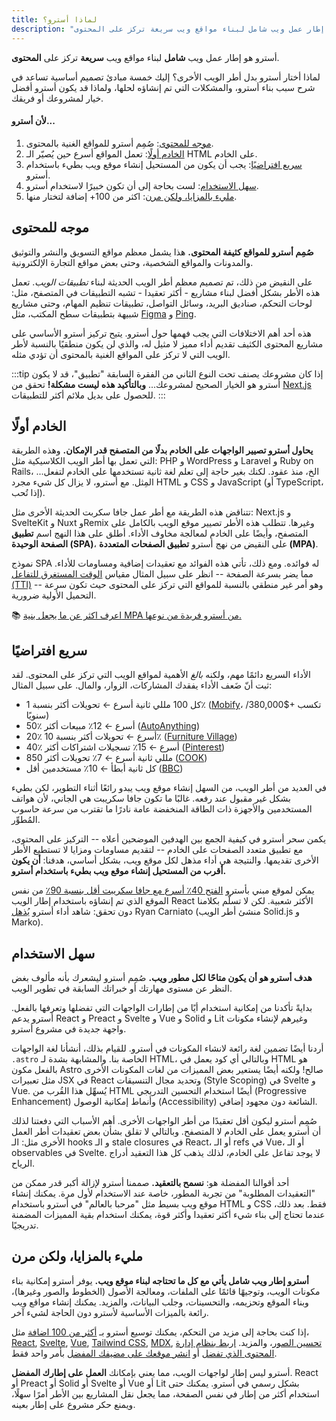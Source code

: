 ```yaml
---
title: لماذا أسترو؟
description: "أسترو هو إطار عمل ويب شامل لبناء مواقع ويب سريعة تركز على المحتوى."
---
```


أسترو هو إطار عمل ويب **شامل** لبناء مواقع ويب **سريعة** تركز على **المحتوى**.

لماذا أختار أسترو بدل أطر الويب الأخرى؟ إليك خمسة مبادئ تصميم أساسية تساعد في شرح سبب بناء أسترو، والمشكلات التي تم إنشاؤه لحلها، ولماذا قد يكون أسترو أفضل خيار لمشروعك أو فريقك.


#### لأن أسترو...

1. [موجه للمحتوى](#موجه-للمحتوى): صُمِم أسترو للمواقع الغنية بالمحتوى.
2. [الخادم أولًا](#الخادم-أولًا): تعمل المواقع أسرع حين يُصيّر الـ HTML على الخادم.
3. [سريع افتراضيًا](#سريع-افتراضيًا): يجب أن يكون من المستحيل إنشاء موقع ويب بطيء باستخدام أسترو.
4. [سهل الاستخدام](#سهل-الاستخدام): لست بحاجة إلى أن تكون خبيرًا لاستخدام أسترو.
5. [مليء بالمزايا، ولكن مرن](#مليء-بالمزايا-ولكن-مرن): اكثر من 100+ إضافة لتختار منها.

## موجه للمحتوى

**صُمِم أسترو للمواقع كثيفة المحتوى.** هذا يشمل معظم مواقع التسويق والنشر والتوثيق والمدونات والمواقع الشخصية، وحتى بعض مواقع التجارة الإلكترونية.

على النقيض من ذلك، تم تصميم معظم أطر الويب الحديثة لبناء *تطبيقات الويب*. تعمل هذه الأطر بشكل أفضل لبناء مشاريع - أكثر تعقيدا - تشبه التطبيقات في المتصفح، مثل: لوحات التحكم، صناديق البريد، وسائل التواصل، تطبيقات تنظيم المهام، وحتى مشاريع شبيهة بتطبيقات سطح المكتب، مثل [Figma](https://figma.com/) و [Ping](https://ping.gg/).

هذه أحد أهم الاختلافات التي يجب فهمها حول أسترو. يتيح تركيز أسترو الأساسي على مشاريع المحتوى الكثيف تقديم أداء مميز لا مثيل له، والذي لن يكون منطقيًا بالنسبة لأطر الويب التي لا تركز على المواقع الغنية بالمحتوى أن تؤدي مثله.

:::tip
إذا كان مشروعك يصنف تحت النوع الثاني من الفقرة السابقة "تطبيق"، قد لا يكون أسترو هو الخيار الصحيح لمشروعك... **وبالتأكيد هذه ليست مشكلة!** تحقق من [Next.js](https://nextjs.org/) للحصول على بديل ملائم أكثر للتطبيقات.
:::


## الخادم أولًا

**يحاول أسترو تصيير الواجهات على الخادم بدلًا من المتصفح قدر الإمكان.** وهذه الطريقة التي تعمل بها أطر الويب الكلاسيكية مثل: PHP و WordPress و Laravel و Ruby on Rails، ...الخ، منذ عقود. لكنك بغير حاجة إلى تعلم لغة ثانية تستخدمها على الخادم لتفعل المِثل. مع أسترو، لا يزال كل شيء مجرد HTML و CSS و JavaScript (أو TypeScript، إذا تُحب).

تتناقض هذه الطريقة مع أطر عمل جافا سكربت الحديثة الأخرى مثل: Next.js و SvelteKit و Nuxt وRemix وغيرها. تتطلب هذه الأطر تصيير موقع الويب بالكامل على المتصفح، وأيضًا على الخادم لمعالجة مخاوف الأداء. أطلق على هذا النهج اسم **تطبيق الصفحة الوحيدة (SPA)**، على النقيض من نهج أسترو **تطبيق الصفحات المتعددة (MPA)**.

نموذج SPA له فوائده. ومع ذلك، تأتي هذه الفوائد مع تعقيدات إضافية ومساومات للأداء. مما يضر بسرعة الصفحة -- انظر على سبيل المثال مقياس [الوقت المستغرق للتفاعل (TTI)](https://web.dev/interactive/) -- وهو أمر غير منطقي بالنسبة للمواقع التي تركز على المحتوى حيث تكون سرعة التحميل الأولية ضرورية.

📚 [اعرف اكثر عن ما يجعل بنية MPA من أسترو فريدة من نوعها.](/ar/concepts/mpa-vs-spa/)


## سريع افتراضيًا

الأداء السريع دائمًا مهم، ولكنه *بالغ* الأهمية لمواقع الويب التي تركز على المحتوى. لقد ثبت أنّ ضَعف الأداء يفقدك المشاركات، الزوار، والمال. على سبيل المثال:

- كل 100 مللي ثانية أسرع ← تحويلات أكثر بنسبة 1٪ ([Mobify](https://web.dev/why-speed-matters/)، تكسب +$380,000/سنويًا)
- 50٪ أسرع ← 12٪ مبيعات أكثر ([AutoAnything](https://www.digitalcommerce360.com/2010/08/19/web-accelerator-revs-conversion-and-sales-autoanything/))
- 20٪ أسرع ← تحويلات أكثر بنسبة 10٪ ([Furniture Village](https://www.thinkwithgoogle.com/intl/en-gb/marketing-strategies/app-and-mobile/furniture-village-and-greenlight-slash-page-load-times-boosting-user-experience/))
- 40٪ أسرع ← 15٪ تسجيلات اشتراكات أكثر ([Pinterest](https://medium.com/pinterest-engineering/driving-user-growth-with-performance-improvements-cfc50dafadd7))
- 850 مللي ثانية أسرع ← 7٪ تحويلات أكثر ([COOK](https://web.dev/why-speed-matters/))
- كل ثانية أبطأ ← 10٪ مستخدمين أقل ([BBC](https://www.creativebloq.com/features/how-the-bbc-builds-websites-that-scale))

في العديد من أطر الويب، من السهل إنشاء موقع ويب يبدو رائعًا أثناء التطوير، لكن بطيء بشكل غير مقبول عند رفعه. غالبًا ما تكون جافا سكريبت هي الجاني، لأن هواتف المستخدمين والأجهزة ذات الطاقة المنخفضة عامة نادرًا ما تقترب من سرعة حاسوب المُطوِّر.

يكمن سحر أسترو في كيفية الجمع بين الهدفين الموضحين أعلاه -- التركيز على المحتوى، مع تطبيق متعدد الصفحات على الخادم -- لتقديم مساومات ومزايا لا تستطيع الأطر الأخرى تقديمها. والنتيجة هي أداء مذهل لكل موقع ويب، بشكل أساسي، هدفنا: **أن يكون أقرب من المستحيل إنشاء موقع ويب بطيء باستخدام أسترو.**

يمكن لموقع مبني بأسترو [الفتح  40٪ أسرع مع جافا سكريبت أقل بنسبة 90٪](https://twitter.com/t3dotgg/status/1437195415439360003) من نفس الموقع الذي تم إنشاؤه باستخدام إطار الويب React الأكثر شعبية. لكن لا تسلّم بكلامنا دون تحقق: شاهد أداء أسترو [يُذهل](https://youtu.be/2ZEMb_H-LYE?t=8163) Ryan Carniato (منشئ أطر الويب Solid.js و Marko).

## سهل الاستخدام

**هدف أسترو هو أن يكون متاحًا لكل مطور ويب.** صُمِم أسترو ليشعرك بأنه مألوف بغض النظر عن مستوى مهارتك أو خبراتك السابقة في تطوير الويب.

بدايةً تأكدنا من إمكانية استخدام أيًا من إطارات الواجهات التي تفضلها وتعرفها بالفعل. أسترو يدعم React و Preact و Svelte و Vue و Solid و Lit وغيرهم لإنشاء مكونات واجهة جديدة في مشروع أسترو.

أردنا أيضًا تضمين لغة رائعة لانشاء المكونات في أسترو. للقيام بذلك، أنشأنا لغة الواجهات `.astro` الخاصة بنا. والمشابهة بشدة لـ HTML، وبالتالي أي كود يعمل في HTML هو بالفعل مكون Astro صالح! ولكنه أيضًا يستعير بعض المميزات من لغات المكونات الأخرى مثل تعبيرات JSX في React وتحديد مجال التنسيقات (Style Scoping) في Svelte و Vue. يُسهِّل هذا القُرب من HTML أيضًا استخدام التحسين التدريجي (Progressive Enhancement) وأنماط إمكانية الوصول (Accessibility) الشائعة دون مجهود إضافي.

صُمِم أسترو ليكون أقل تعقيدًا من أطر الواجهات الأخرى. أهم الأسباب التي دفعتنا لذلك أن أسترو يعمل على الخادم لا المتصفح. وبالتالي لا تقلق بشأن بعض تعقيدات أطر العمل الأخرى مثل: الـ hooks و الـ stale closures في React، أو الـ refs في Vue، أو الـ observables في Svelte. لا يوجد تفاعل على الخادم، لذلك يذهب كل هذا التعقيد أدراج الرياح.

أحد أقوالنا المفضلة هو: **نسمح بالتعقيد.** صممنا أسترو لإزالة أكبر قدر ممكن من "التعقيدات المطلوبة" من تجربة المطور، خاصة عند الاستخدام لأول مرة. يمكنك إنشاء موقع ويب بسيط مثل "مرحبا بالعالم" في أسترو باستخدام HTML و CSS فقط. بعد ذلك، عندما تحتاج إلى بناء شيء أكثر تعقيدا وأكثر قوة، يمكنك استخدام بقية المميزات المضمنة تدريجيًا.

## مليء بالمزايا، ولكن مرن

**أسترو إطار ويب شامل يأتي مع كل ما تحتاجه لبناء موقع ويب.** يوفر أسترو إمكانية بناء مكونات الويب، وتوجيهًا قائمًا على الملفات، ومعالجة الأصول (الخطوط والصور وغيرها)، وبناء الموقع وتحزيمه، والتحسينات،  وجلب البيانات، والمزيد. يمكنك إنشاء مواقع ويب رائعة بالميزات الأساسية لأسترو دون الحاجة لشيء آخر.


إذا كنت بحاجة إلى مزيد من التحكم، يمكنك توسيع أسترو بـ [أكثر من 100 اضافة](https://astro.build/integrations/) مثل، [React](https://www.npmjs.com/package/@astrojs/react), [Svelte](https://www.npmjs.com/package/@astrojs/svelte), [Vue](https://www.npmjs.com/package/@astrojs/vue), [Tailwind CSS](https://www.npmjs.com/package/@astrojs/tailwind), [MDX](https://www.npmjs.com/package/@astrojs/mdx), [تحسين الصور](https://www.npmjs.com/package/@astrojs/image)، والمزيد. [اربط بنظام إدارة المحتوى الذي تفضل](/ar/guides/cms/) أو [انشر موقعك على مضيفك المفضل](/ar/guides/deploy/) بأمر واحد فقط.


أسترو ليس إطار لواجهات الويب، مما يعني  بإمكانك **العمل على إطارك المفضل**. React أو Preact أو Solid أو Svelte أو Vue أو Lit بشكل رسمي في أسترو. يمكنك حتى استخدام أكثر من إطار في نفس الصفحة، مما يجعل  نقل المشاريع بين الأطر أمرًا سهلًا، ويمنع حكر مشروع على إطار بعينه.
